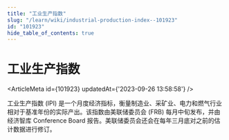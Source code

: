 ```yaml
---
title: "工业生产指数"
slug: "/learn/wiki/industrial-production-index--101923"
id: "101923"
hide_table_of_contents: true
---
```



# 工业生产指数

<ArticleMeta id={101923} updatedAt={'2023-09-26 13:58:58'} />
<div className='border-solid border-b border-t-0 my-4 border-[var(--ifm-color-gray-300)]' />

工业生产指数 (IPI) 是一个月度经济指标，衡量制造业、采矿业、电力和燃气行业相对于基准年份的实际产出。该指数由美联储委员会 (FRB) 每月中旬发布，并由经济智库 Conference Board 报告。美联储委员会还会在每年三月底对之前的估计数据进行修订。
